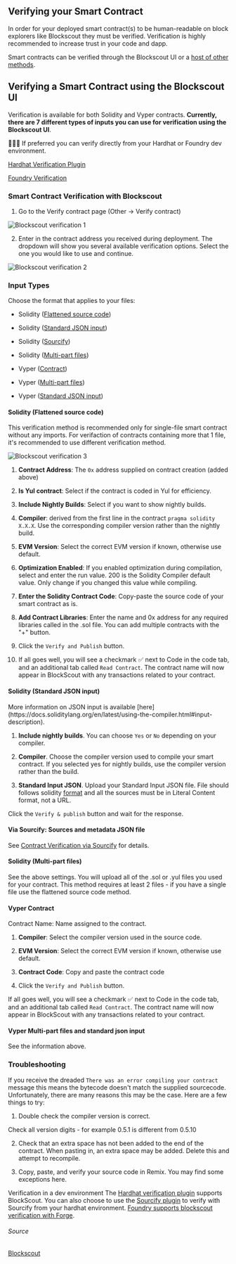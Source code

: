 
## Verifying your Smart Contract 

In order for your deployed smart contract(s) to be human-readable on block explorers like Blockscout they must be verified. Verification is highly recommended to increase trust in your code and dapp.

Smart contracts can be verified through the Blockscout UI or a [host of other methods](https://docs.blockscout.com/devs/verification). 

## Verifying a Smart Contract using the Blockscout UI 

Verification is available for both Solidity and Vyper contracts. **Currently, there are 7 different types of inputs you can use for verification using the Blockscout UI**.

<Callout type="info" emoji="ℹ️">
👷🏻‍♂️ If preferred you can verify directly from your Hardhat or Foundry dev environment. 

[Hardhat Verification Plugin](https://docs.blockscout.com/devs/verification/hardhat-verification-plugin)

[Foundry Verification](https://hardhat.org/hardhat-runner/plugins/nomicfoundation-hardhat-verify)
</Callout>

### Smart Contract Verification with Blockscout
1) Go to the Verify contract page (Other -> Verify contract)

![Blockscout verification 1](../../../images/blockscout_verif_1.png)

2) Enter in the contract address you received during deployment. The dropdown will show you several available verification options. Select the one you would like to use and continue.

![Blockscout verification 2](../../../images/blockscout_verif_2.png)

### Input Types
Choose the format that applies to your files:

- Solidity ([Flattened source code](/build/tutorials/verify-smart-contract#solidity-flattened-source-code))

- Solidity ([Standard JSON input](/build/tutorials/verify-smart-contract#solidity-standard-json-input))

- Solidity ([Sourcify](/build/tutorials/verify-smart-contract#via-sourcify-sources-and-metadata-json-file))

- Solidity ([Multi-part files](/build/tutorials/verify-smart-contract#solidity-multi-part-files))

- Vyper ([Contract](/build/tutorials/verify-smart-contract#vyper-contract))

- Vyper ([Multi-part files](/build/tutorials/verify-smart-contract#vyper-multi-part-files-and-standard-json-input))

- Vyper ([Standard JSON input](/build/tutorials/verify-smart-contract#vyper-multi-part-files-and-standard-json-input))

#### Solidity (Flattened source code)
This verification method is recommended only for single-file smart contract without any imports. For verifaction of contracts containing more that 1 file, it's recommended to use different verification method.

![Blockscout verification 3](../../../images/blockscout_verif_3.png)

1. **Contract Address**: The `0x` address supplied on contract creation (added above)

2. **Is Yul contract**: Select if the contract is coded in Yul for efficiency.

3. **Include Nightly Builds**: Select if you want to show nightly builds.

4. **Compiler**: derived from the first line in the contract `pragma solidity X.X.X`. Use the corresponding compiler version rather than the nightly build.

5. **EVM Version**: Select the correct EVM version if known, otherwise use default.

6. **Optimization Enabled**: If you enabled optimization during compilation, select and enter the run value. 200 is the Solidity Compiler default value. Only change if you changed this value while compiling.

7. **Enter the Solidity Contract Code**: Copy-paste the source code of your smart contract as is.

8. **Add Contract Libraries**: Enter the name and 0x address for any required libraries called in the .sol file. You can add multiple contracts with the "+" button.

9. Click the `Verify and Publish` button.

10. If all goes well, you will see a checkmark ✅ next to Code in the code tab, and an additional tab called `Read Contract`. The contract name will now appear in BlockScout with any transactions related to your contract.

#### Solidity (Standard JSON input)
<Callout type="info" emoji="ℹ️">
More information on JSON input is available [here](https://docs.soliditylang.org/en/latest/using-the-compiler.html#input-description). 
</Callout>

1. **Include nightly builds**. You can choose `Yes` or `No` depending on your compiler. 

2. **Compiler**. Choose the compiler version used to compile your smart contract. If you selected yes for nightly builds, use the compiler version rather than the build.

3. **Standard Input JSON**. Upload your Standard Input JSON file. File should follows solidity [format](https://docs.soliditylang.org/en/latest/using-the-compiler.html#input-description) and all the sources must be in Literal Content format, not a URL.

Click the `Verify & publish` button and wait for the response.

#### Via Sourcify: Sources and metadata JSON file
See [Contract Verification via Sourcify](https://docs.blockscout.com/devs/verification/contracts-verification-via-sourcify) for details.

#### Solidity (Multi-part files)
See the above settings. You will upload all of the .sol or .yul files you used for your contract. This method requires at least 2 files - if you have a single file use the flattened source code method.

#### Vyper Contract
Contract Name: Name assigned to the contract.

1. **Compiler**: Select the compiler version used in the source code.

2. **EVM Version**: Select the correct EVM version if known, otherwise use default.

3. **Contract Code**: Copy and paste the contract code

4. Click the `Verify and Publish` button.

If all goes well, you will see a checkmark ✅ next to Code in the code tab, and an additional tab called `Read Contract`. The contract name will now appear in BlockScout with any transactions related to your contract.

#### Vyper Multi-part files and standard json input
See the information above.

### Troubleshooting
If you receive the dreaded `There was an error compiling your contract` message this means the bytecode doesn't match the supplied sourcecode. Unfortunately, there are many reasons this may be the case. Here are a few things to try:

1) Double check the compiler version is correct.

<Callout type="info" emoji="ℹ️">
Check all version digits - for example 0.5.1 is different from 0.5.10
</Callout>

2) Check that an extra space has not been added to the end of the contract. When pasting in, an extra space may be added. Delete this and attempt to recompile.

3) Copy, paste, and verify your source code in Remix. You may find some exceptions here.

Verification in a dev environment
The [Hardhat verification plugin](https://docs.blockscout.com/devs/verification/hardhat-verification-plugin) supports BlockScout. You can also choose to use the [Sourcify plugin](https://docs.blockscout.com/devs/verification/hardhat-verification-plugin/sourcify-plugin-for-hardhat) to verify with Sourcify from your hardhat environment. [Foundry supports blockscout verification with Forge](https://book.getfoundry.sh/reference/forge/forge-verify-contract).

###### Source
[Blockscout](https://docs.blockscout.com/devs/verification/blockscout-ui)